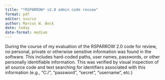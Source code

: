 ```yaml
---
title: "*RSPARROW* v2.0 admin code review"
format: pdf
editor: source
author: Marcus W. Beck
date: today
date-format: medium
---
```


During the course of my evaluation of the RSPARROW 2.0 code for review, no personal, private or otherwise sensitive information was found in the software.  This includes hard-coded paths, user names, passwords, or other personally identifiable information.  This was verified by visual inspection of all source code and text searching for identifiers associated with this information (e.g., "C:/", "password", "secret", "username", etc.)